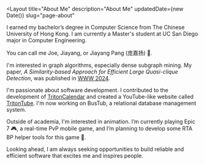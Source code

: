 
<Layout
  title="About Me"
  description="About Me"
  updatedDate={new Date()}
  slug="page-about"
>

I earned my bachelor’s degree in Computer Science from The Chinese University of Hong Kong. I am currently a Master's student at UC San Diego major in Computer Engineering.

You can call me Joe, Jiayang, or Jiayang Pang (庞嘉扬) 😬.

I'm interested in graph algorithms, especially dense subgraph mining. My paper, *A Similarity-based Approach for Efficient Large Quasi-clique Detection*, was published in [WWW 2024][www].

[www]: https://www2024.thewebconf.org/

I'm passionate about software development. I contributed to the development of [TritonCalendar][calendarApp] and created a YouTube-like website called [TritonTube][tritontube]. I'm now working on BusTub, a relational database management system.

Outside of academia, I'm interested in animation. I’m currently playing Epic 7 🎮, a real-time PvP mobile game, and I’m planning to develop some RTA BP helper tools for this game 🙌.

[calendarApp]: https://github.com/carmendyck/cse210-team7
[tritontube]: https://github.com/PJYasuna/TritonTube


Looking ahead, I am always seeking opportunities to build reliable and efficient software that excites me and inspires people.

</Layout>
